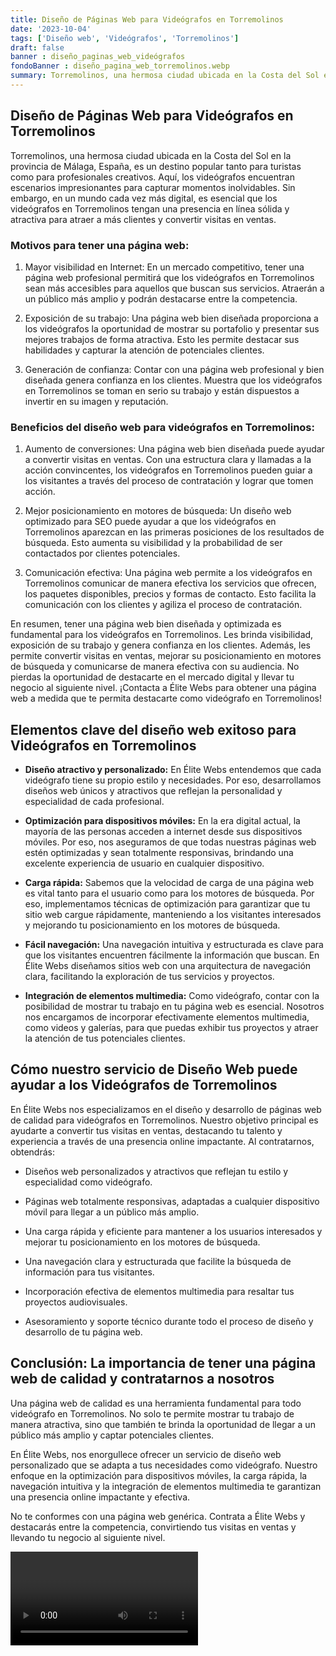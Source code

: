 ```yaml
---
title: Diseño de Páginas Web para Videógrafos en Torremolinos
date: '2023-10-04'
tags: ['Diseño web', 'Videógrafos', 'Torremolinos']
draft: false
banner : diseño_paginas_web_videógrafos
fondoBanner : diseño_pagina_web_torremolinos.webp
summary: Torremolinos, una hermosa ciudad ubicada en la Costa del Sol en la provincia de Málaga, España, es un destino popular tanto para turistas como para profesionales creativos. Aquí, los videógrafos encuentran escenarios impresionantes para capturar momentos inolvidables. Sin embargo, en un mundo cada vez más digital, es esencial que los videógrafos en Torremolinos tengan una presencia en línea sólida y atractiva para atraer a más clientes y convertir visitas en ventas.
---
```


## Diseño de Páginas Web para Videógrafos en Torremolinos

Torremolinos, una hermosa ciudad ubicada en la Costa del Sol en la provincia de Málaga, España, es un destino popular tanto para turistas como para profesionales creativos. Aquí, los videógrafos encuentran escenarios impresionantes para capturar momentos inolvidables. Sin embargo, en un mundo cada vez más digital, es esencial que los videógrafos en Torremolinos tengan una presencia en línea sólida y atractiva para atraer a más clientes y convertir visitas en ventas.

### Motivos para tener una página web:

1. Mayor visibilidad en Internet: En un mercado competitivo, tener una página web profesional permitirá que los videógrafos en Torremolinos sean más accesibles para aquellos que buscan sus servicios. Atraerán a un público más amplio y podrán destacarse entre la competencia.

2. Exposición de su trabajo: Una página web bien diseñada proporciona a los videógrafos la oportunidad de mostrar su portafolio y presentar sus mejores trabajos de forma atractiva. Esto les permite destacar sus habilidades y capturar la atención de potenciales clientes.

3. Generación de confianza: Contar con una página web profesional y bien diseñada genera confianza en los clientes. Muestra que los videógrafos en Torremolinos se toman en serio su trabajo y están dispuestos a invertir en su imagen y reputación.

### Beneficios del diseño web para videógrafos en Torremolinos:

1. Aumento de conversiones: Una página web bien diseñada puede ayudar a convertir visitas en ventas. Con una estructura clara y llamadas a la acción convincentes, los videógrafos en Torremolinos pueden guiar a los visitantes a través del proceso de contratación y lograr que tomen acción.

2. Mejor posicionamiento en motores de búsqueda: Un diseño web optimizado para SEO puede ayudar a que los videógrafos en Torremolinos aparezcan en las primeras posiciones de los resultados de búsqueda. Esto aumenta su visibilidad y la probabilidad de ser contactados por clientes potenciales.

3. Comunicación efectiva: Una página web permite a los videógrafos en Torremolinos comunicar de manera efectiva los servicios que ofrecen, los paquetes disponibles, precios y formas de contacto. Esto facilita la comunicación con los clientes y agiliza el proceso de contratación.

En resumen, tener una página web bien diseñada y optimizada es fundamental para los videógrafos en Torremolinos. Les brinda visibilidad, exposición de su trabajo y genera confianza en los clientes. Además, les permite convertir visitas en ventas, mejorar su posicionamiento en motores de búsqueda y comunicarse de manera efectiva con su audiencia. No pierdas la oportunidad de destacarte en el mercado digital y llevar tu negocio al siguiente nivel. ¡Contacta a Élite Webs para obtener una página web a medida que te permita destacarte como videógrafo en Torremolinos!

<GifSeo />

<Cta />

## Elementos clave del diseño web exitoso para Videógrafos en Torremolinos

- **Diseño atractivo y personalizado:** En Élite Webs entendemos que cada videógrafo tiene su propio estilo y necesidades. Por eso, desarrollamos diseños web únicos y atractivos que reflejan la personalidad y especialidad de cada profesional.

- **Optimización para dispositivos móviles:** En la era digital actual, la mayoría de las personas acceden a internet desde sus dispositivos móviles. Por eso, nos aseguramos de que todas nuestras páginas web estén optimizadas y sean totalmente responsivas, brindando una excelente experiencia de usuario en cualquier dispositivo.

- **Carga rápida:** Sabemos que la velocidad de carga de una página web es vital tanto para el usuario como para los motores de búsqueda. Por eso, implementamos técnicas de optimización para garantizar que tu sitio web cargue rápidamente, manteniendo a los visitantes interesados y mejorando tu posicionamiento en los motores de búsqueda.

- **Fácil navegación:** Una navegación intuitiva y estructurada es clave para que los visitantes encuentren fácilmente la información que buscan. En Élite Webs diseñamos sitios web con una arquitectura de navegación clara, facilitando la exploración de tus servicios y proyectos.

- **Integración de elementos multimedia:** Como videógrafo, contar con la posibilidad de mostrar tu trabajo en tu página web es esencial. Nosotros nos encargamos de incorporar efectivamente elementos multimedia, como videos y galerías, para que puedas exhibir tus proyectos y atraer la atención de tus potenciales clientes.

## Cómo nuestro servicio de Diseño Web puede ayudar a los Videógrafos de Torremolinos

En Élite Webs nos especializamos en el diseño y desarrollo de páginas web de calidad para videógrafos en Torremolinos. Nuestro objetivo principal es ayudarte a convertir tus visitas en ventas, destacando tu talento y experiencia a través de una presencia online impactante. Al contratarnos, obtendrás:

- Diseños web personalizados y atractivos que reflejan tu estilo y especialidad como videógrafo.

- Páginas web totalmente responsivas, adaptadas a cualquier dispositivo móvil para llegar a un público más amplio.

- Una carga rápida y eficiente para mantener a los usuarios interesados y mejorar tu posicionamiento en los motores de búsqueda.

- Una navegación clara y estructurada que facilite la búsqueda de información para tus visitantes.

- Incorporación efectiva de elementos multimedia para resaltar tus proyectos audiovisuales.

- Asesoramiento y soporte técnico durante todo el proceso de diseño y desarrollo de tu página web.

## Conclusión: La importancia de tener una página web de calidad y contratarnos a nosotros

Una página web de calidad es una herramienta fundamental para todo videógrafo en Torremolinos. No solo te permite mostrar tu trabajo de manera atractiva, sino que también te brinda la oportunidad de llegar a un público más amplio y captar potenciales clientes.

En Élite Webs, nos enorgullece ofrecer un servicio de diseño web personalizado que se adapta a tus necesidades como videógrafo. Nuestro enfoque en la optimización para dispositivos móviles, la carga rápida, la navegación intuitiva y la integración de elementos multimedia te garantizan una presencia online impactante y efectiva.

No te conformes con una página web genérica. Contrata a Élite Webs y destacarás entre la competencia, convirtiendo tus visitas en ventas y llevando tu negocio al siguiente nivel.

<Video />

<CtaBot job='Videógrafos' city='Torremolinos'/>

<Gmaps query='Torremolinos+españa+maps' />
